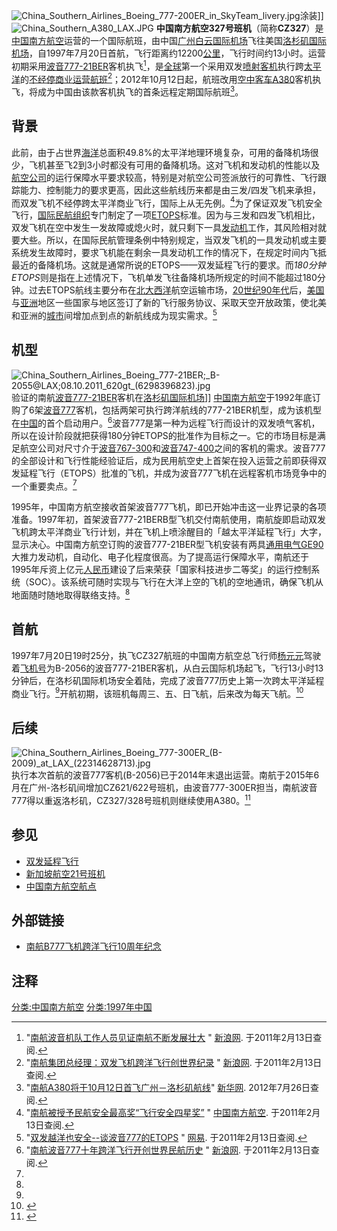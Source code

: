 [[File:China_Southern_Airlines_Boeing_777-200ER_in_SkyTeam_livery.jpg|thumb]]涂装]]
[[File:China_Southern_A380_LAX.JPG|thumb]]
'''中国南方航空327号班机'''（简称'''CZ327'''）是[[中国南方航空|中国南方航空]]运营的一个国际航班，由中国[[广州白云国际机场_(1933年-2004年)|广州白云国际机场]]飞往美国[[洛杉矶国际机场|洛杉矶国际机场]]，自1997年7月20日首航，飞行距离约12200[[公里|公里]]，飞行时间约13小时。运营初期采用[[波音777#777-200ER|波音777-21BER]]客机执飞<ref>"[http://mil.news.sina.com.cn/2007-07-27/1807456955.html 南航波音机队工作人员见证南航不断发展壮大] {{Wayback|url=http://mil.news.sina.com.cn/2007-07-27/1807456955.html |date=20201104102333 }}" [[新浪网|新浪网]]. 于2011年2月13日查阅.</ref>，是[[全球|全球]]第一个采用双发[[喷气式飞机|喷射客机]]执行跨[[太平洋|太平洋]]的[[不经停航班|不经停商业运营航班]]<ref>"[http://mil.news.sina.com.cn/2007-07-27/1655456942.html 南航集团总经理：双发飞机跨洋飞行创世界纪录] {{Wayback|url=http://mil.news.sina.com.cn/2007-07-27/1655456942.html |date=20201104160335 }}" [[新浪网|新浪网]]. 于2011年2月13日查阅.</ref>；2012年10月12日起，航班改用[[空中客车A380|空中客车A380]]客机执飞，将成为中国由该款客机执飞的首条远程定期国际航班<ref>"[http://news.xinhuanet.com/local/2012-07/26/c_112544900.htm 南航A380将于10月12日首飞广州－洛杉矶航线]" [[新华网|新华网]]. 2012年7月26日查阅.</ref>。

==背景==
{{see also|双发延程飞行}}
此前，由于占世界[[海洋|海洋]]总面积49.8%的太平洋地理环境复杂，可用的备降机场很少，飞机甚至飞2到3小时都没有可用的备降机场。这对飞机和发动机的性能以及[[航空公司|航空公司]]的运行保障水平要求较高，特别是对航空公司签派放行的可靠性、飞行跟踪能力、控制能力的要求更高，因此这些航线历来都是由三发/四发飞机来承担，而双发飞机不经停跨太平洋商业飞行，国际上从无先例。<ref name="CZ">"[http://www.csair.com/cn/aboutcsn/04/readhtmlnews.html?newsId=489 南航被授予民航安全最高奖“飞行安全四星奖”] {{Wayback|url=http://www.csair.com/cn/aboutcsn/04/readhtmlnews.html?newsId=489 |date=20131004230646 }}" [[中国南方航空|中国南方航空]]. 于2011年2月13日查阅.</ref>为了保证双发飞机安全飞行，[[国际民航组织|国际民航组织]]专门制定了一项[[ETOPS|ETOPS]]标准。因为与三发和四发飞机相比，双发飞机在空中发生一发故障或熄火时，就只剩下一具[[发动机|发动机]]工作，其风险相对就要大些。所以，在国际民航管理条例中特别规定，当双发飞机的一具发动机或主要系统发生故障时，要求飞机能在剩余一具发动机工作的情况下，在规定时间内飞抵最近的备降机场。这就是通常所说的ETOPS——双发延程飞行的要求。而''180分钟ETOPS''则是指在上述情况下，飞机单发飞往备降机场所规定的时间不能超过180分钟。过去ETOPS航线主要分布在[[北大西洋|北大西洋]]航空运输市场，[[20世纪90年代|20世纪90年代]]后，[[美国|美国]]与[[亚洲|亚洲]]地区一些国家与地区签订了新的飞行服务协议、采取天空开放政策，使北美和亚洲的[[城市|城市]]间增加点到点的新航线成为现实需求。<ref name="ETOPS">"[http://www.moon-soft.com/program/bbs/readelite102125.htm 双发越洋也安全--谈波音777的ETOPS] {{Wayback|url=http://www.moon-soft.com/program/bbs/readelite102125.htm |date=20160304121337 }}" [[网易|网易]]. 于2011年2月13日查阅.</ref>

==机型==
[[File:China_Southern_Airlines_Boeing_777-21BER;_B-2055@LAX;08.10.2011_620gt_(6298396823).jpg|thumb]]验证的南航[[波音777#777-200ER|波音777-21BER]]客机在[[洛杉矶国际机场|洛杉矶国际机场]]]]
[[中国南方航空|中国南方航空]]于1992年底订购了6架[[波音777|波音777]]客机，包括两架可执行跨洋航线的777-21BER机型，成为该机型在[[中国|中国]]的首个启动用户。<ref name="B777">"[http://mil.news.sina.com.cn/2007-07-27/1508456932.html 南航波音777十年跨洋飞行开创世界民航历史] {{Wayback|url=http://mil.news.sina.com.cn/2007-07-27/1508456932.html |date=20201104152659 }}" [[新浪网|新浪网]]. 于2011年2月13日查阅.</ref>波音777是第一种为远程飞行而设计的双发喷气客机，所以在设计阶段就把获得180分钟ETOPS的批准作为目标之一。它的市场目标是满足航空公司对尺寸介于[[波音767|波音767-300]]和[[波音747-400_LCF|波音747-400]]之间的客机的需求。波音777的全部设计和飞行性能经验证后，成为民用航空史上首架在投入运营之前即获得双发延程飞行（ETOPS）批准的飞机，并成为波音777飞机在远程客机市场竞争中的一个重要卖点。<ref name="ETOPS"/>

1995年，中国南方航空接收首架波音777飞机，即已开始冲击这一业界记录的各项准备。1997年初，首架波音777-21BERB型飞机交付南航使用，南航旋即启动双发飞机跨太平洋商业飞行计划，并在飞机上喷涂醒目的「越太平洋延程飞行」大字，显示决心。中国南方航空订购的波音777-21BER型飞机安装有两具[[通用电气GE90发动机|通用电气GE90]]大推力发动机，自动化、电子化程度很高。为了提高运行保障水平，南航还于1995年斥资上亿元[[人民币|人民币]]建设了后来荣获「国家科技进步二等奖」的运行控制系统（SOC）。该系统可随时实现与飞行在大洋上空的飞机的空地通讯，确保飞机从地面随时随地取得联络支持。<ref name="CZ"/>

==首航==
1997年7月20日19时25分，执飞CZ327航班的中国南方航空总飞行师[[杨元元|杨元元]]驾驶着[[航空器註冊編號|飞机号]]为B-2056的波音777-21BER客机，从白云国际机场起飞，飞行13小时13分钟后，在洛杉矶国际机场安全着陆，完成了波音777历史上第一次跨太平洋延程商业飞行。<ref name="B777"/>开航初期，该班机每周三、五、日飞航，后来改为每天飞航。<ref>{{cite news|title=广州—洛杉矶航线七月二十日开通|author=万兴|publisher=[[人民日报|人民日报]]|date=1997-07-21|accessdate=2014-12-15}}</ref>

==后续==
[[File:China_Southern_Airlines_Boeing_777-300ER_(B-2009)_at_LAX_(22314628713).jpg|thumb]]
执行本次首航的波音777客机(B-2056)已于2014年末退出运营。南航于2015年6月在广州-洛杉矶间增加CZ621/622号班机，由波音777-300ER担当，南航波音777得以重返洛杉矶，CZ327/328号班机则继续使用A380。<ref>{{cite news|url=http://news.carnoc.com/list/316/316843.html|title=南航加密洛杉矶航线　B777客机重返洛杉矶|publisher=民航资源网|date=2015-06-22|accessdate=2016-07-29|archive-date=2020-11-04|archive-url=https://web.archive.org/web/20201104171626/http://news.carnoc.com/list/316/316843.html|dead-url=no}}</ref>

==参见==
* [[双发延程飞行|双发延程飞行]]
* [[新加坡航空21号班机|新加坡航空21号班机]]
* [[中国南方航空航点|中国南方航空航点]]

==外部链接==
*[http://mil.news.sina.com.cn/nz/nanhang/index.shtml 南航B777飞机跨洋飞行10周年纪念]{{Wayback|url=http://mil.news.sina.com.cn/nz/nanhang/index.shtml |date=20201104061435 }}

==注释==
{{reflist}}

[[分类:中国南方航空|分类:中国南方航空]]
[[分类:1997年中国|分类:1997年中国]]